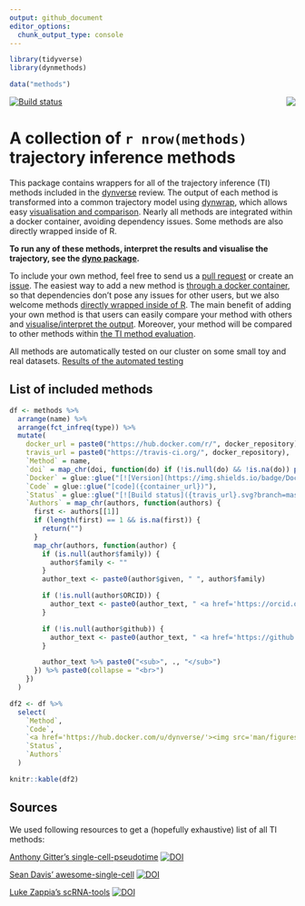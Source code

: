 ```yaml
---
output: github_document
editor_options: 
  chunk_output_type: console
---
```


<!-- README.md is generated from README.Rmd. Please edit that file -->

```r
library(tidyverse)
library(dynmethods)

data("methods")
```


<img src="man/figures/logo.png" align="right" /> [![Build status](https://travis-ci.org/dynverse/dynmethods.svg?branch=master)](https://travis-ci.org/dynverse/dynmethods)

# A collection of `r nrow(methods)` trajectory inference methods
This package contains wrappers for all of the trajectory inference (TI) methods included in the [dynverse](https://www.github.com/dynverse/dynverse) review. The output of each method is transformed into a common trajectory model using [dynwrap](https://www.github.com/dynverse/dynwrap), which allows easy [visualisation and comparison](https://www.github.com/dynverse/dynplot). Nearly all methods are integrated within a docker container, avoiding dependency issues. Some methods are also directly wrapped inside of R.

**To run any of these methods, interpret the results and visualise the trajectory, see the [dyno package](https://www.github.com/dynverse/dyno).**

To include your own method, feel free to send us a [pull request](https://github.com/dynverse/dynmethods/pulls) or create an [issue](https://github.com/dynverse/dynmethods/labels/new%20method). The easiest way to add a new method is [through a docker container](https://dynverse.github.io/dynwrap/articles/create_ti_method_docker.html), so that dependencies don't pose any issues for other users, but we also welcome methods [directly wrapped inside of R](https://dynverse.github.io/dynwrap/articles/create_ti_method_r.html). The main benefit of adding your own method is that users can easily compare your method with others and [visualise/interpret the output](https://www.github.com/dynverse/dyno). Moreover, your method will be compared to other methods within [the TI method evaluation](https://doi.org/10.1101/276907).

All methods are automatically tested on our cluster on some small toy and real datasets. [Results of the automated testing](https://dynverse.github.io/dynmethods_automated_testing/index.html)

<!-- Not needed anymore, right?
## Installation

```r
devtools::install_github("dynverse/dynmethods")
```

On linux, udunits2 has to be installed:

* Debian / Ubuntu / Linux mint: `sudo apt-get install libudunits2-dev`
* Fedora / CentOS: `sudo dnf install udunits2-devel`
-->

## List of included methods

```r
df <- methods %>% 
  arrange(name) %>% 
  arrange(fct_infreq(type)) %>% 
  mutate(
    docker_url = paste0("https://hub.docker.com/r/", docker_repository),
    travis_url = paste0("https://travis-ci.org/", docker_repository),
    `Method` = name,
    `doi` = map_chr(doi, function(do) if (!is.null(do) && !is.na(do)) paste0("<a href='https://doi.org/", do, "'><img src='man/figures/doi_logo.png' height='16'></a>") else "" ),
    `Docker` = glue::glue("[![Version](https://img.shields.io/badge/Docker-v{version}-blue.svg?logo=docker)]({docker_url})"),
    `Code` = glue::glue("[code]({container_url})"), 
    `Status` = glue::glue("[![Build status]({travis_url}.svg?branch=master)]({travis_url})"),
    `Authors` = map_chr(authors, function(authors) {
      first <- authors[[1]]
      if (length(first) == 1 && is.na(first)) {
        return("")
      }
      map_chr(authors, function(author) {
        if (is.null(author$family)) {
          author$family <- ""
        }
        author_text <- paste0(author$given, " ", author$family)

        if (!is.null(author$ORCID)) {
          author_text <- paste0(author_text, " <a href='https://orcid.org/", author$ORCID, "'><img src='man/figures/orcid_logo.svg' height='16'></a>")
        }

        if (!is.null(author$github)) {
          author_text <- paste0(author_text, " <a href='https://github.com/", author$github, "'><img src='man/figures/github_logo.png' height='16'></a>")
        }

        author_text %>% paste0("<sub>", ., "</sub>")
      }) %>% paste0(collapse = "<br>")
    })
  )

df2 <- df %>% 
  select(
    `Method`,
    `Code`,
    `<a href='https://hub.docker.com/u/dynverse/'><img src='man/figures/docker_logo.png' height='30'></a>` = `Docker`,
    `Status`,
    `Authors`
  )

knitr::kable(df2)
```

## Sources

We used following resources to get a (hopefully exhaustive) list of all TI methods:

[Anthony Gitter's single-cell-pseudotime](https://github.com/agitter/single-cell-pseudotime) [![DOI](https://zenodo.org/badge/DOI/10.5281/zenodo.1297423.svg)](https://doi.org/10.5281/zenodo.1297423)

[Sean Davis' awesome-single-cell](https://github.com/seandavi/awesome-single-cell)
[![DOI](https://zenodo.org/badge/DOI/10.5281/zenodo.1294021.svg)](https://doi.org/10.5281/zenodo.1294021)

[Luke Zappia's scRNA-tools](https://www.scrna-tools.org)
[![DOI](https://zenodo.org/badge/DOI/10.1101/206573.svg)](https://doi.org/10.1101/206573)
